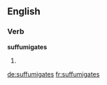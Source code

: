 ==English==

===Verb===
'''suffumigates'''

# {{third-person singular of|suffumigate}}

[[de:suffumigates]]
[[fr:suffumigates]]